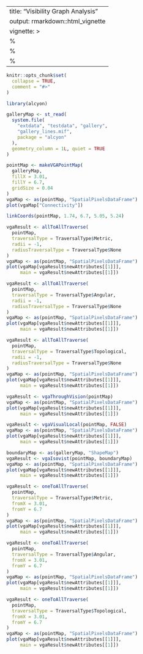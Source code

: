 <!--
SPDX-FileCopyrightText: 2024 Petros Koutsolampros

SPDX-License-Identifier: GPL-3.0-only
-->

---
title: "Visibility Graph Analysis"
output: rmarkdown::html_vignette
vignette: >
  %\VignetteIndexEntry{Visibility Graph Analysis}
  %\VignetteEngine{knitr::rmarkdown}
  %\VignetteEncoding{UTF-8}
---

```r
knitr::opts_chunk$set(
  collapse = TRUE,
  comment = "#>"
)
```

```r
library(alcyon)

galleryMap <- st_read(
  system.file(
    "extdata", "testdata", "gallery",
    "gallery_lines.mif",
    package = "alcyon"
  ),
  geometry_column = 1L, quiet = TRUE
)
```

```r
pointMap <- makeVGAPointMap(
  galleryMap,
  fillX = 3.01,
  fillY = 6.7,
  gridSize = 0.04
)
vgaMap <- as(pointMap, "SpatialPixelsDataFrame")
plot(vgaMap["Connectivity"])
```

```r
linkCoords(pointMap, 1.74, 6.7, 5.05, 5.24)
```


```r
vgaResult <- allToAllTraverse(
  pointMap,
  traversalType = TraversalType$Metric,
  radii = -1,
  radiusTraversalType = TraversalType$None
)
vgaMap <- as(pointMap, "SpatialPixelsDataFrame")
plot(vgaMap[vgaResult$newAttributes[[1]]],
     main = vgaResult$newAttributes[[1]])
```

```r
vgaResult <- allToAllTraverse(
  pointMap,
  traversalType = TraversalType$Angular,
  radii = -1,
  radiusTraversalType = TraversalType$None
)
vgaMap <- as(pointMap, "SpatialPixelsDataFrame")
plot(vgaMap[vgaResult$newAttributes[[1]]],
     main = vgaResult$newAttributes[[1]])
```


```r
vgaResult <- allToAllTraverse(
  pointMap,
  traversalType = TraversalType$Topological,
  radii = -1,
  radiusTraversalType = TraversalType$None
)
vgaMap <- as(pointMap, "SpatialPixelsDataFrame")
plot(vgaMap[vgaResult$newAttributes[[1]]],
     main = vgaResult$newAttributes[[1]])
```

```r
vgaResult <- vgaThroughVision(pointMap)
vgaMap <- as(pointMap, "SpatialPixelsDataFrame")
plot(vgaMap[vgaResult$newAttributes[[1]]],
     main = vgaResult$newAttributes[[1]])
```

```r
vgaResult <- vgaVisualLocal(pointMap, FALSE)
vgaMap <- as(pointMap, "SpatialPixelsDataFrame")
plot(vgaMap[vgaResult$newAttributes[[1]]],
     main = vgaResult$newAttributes[[1]])
```

```r
boundaryMap <- as(galleryMap, "ShapeMap")
vgaResult <- vgaIsovist(pointMap, boundaryMap)
vgaMap <- as(pointMap, "SpatialPixelsDataFrame")
plot(vgaMap[vgaResult$newAttributes[[1]]],
     main = vgaResult$newAttributes[[1]])
```

```r
vgaResult <- oneToAllTraverse(
  pointMap,
  traversalType = TraversalType$Metric,
  fromX = 3.01,
  fromY = 6.7
)
vgaMap <- as(pointMap, "SpatialPixelsDataFrame")
plot(vgaMap[vgaResult$newAttributes[[1]]],
     main = vgaResult$newAttributes[[1]])
```


```r
vgaResult <- oneToAllTraverse(
  pointMap,
  traversalType = TraversalType$Angular,
  fromX = 3.01,
  fromY = 6.7
)
vgaMap <- as(pointMap, "SpatialPixelsDataFrame")
plot(vgaMap[vgaResult$newAttributes[[1]]],
     main = vgaResult$newAttributes[[1]])
```


```r
vgaResult <- oneToAllTraverse(
  pointMap,
  traversalType = TraversalType$Topological,
  fromX = 3.01,
  fromY = 6.7
)
vgaMap <- as(pointMap, "SpatialPixelsDataFrame")
plot(vgaMap[vgaResult$newAttributes[[1]]],
     main = vgaResult$newAttributes[[1]])
```
